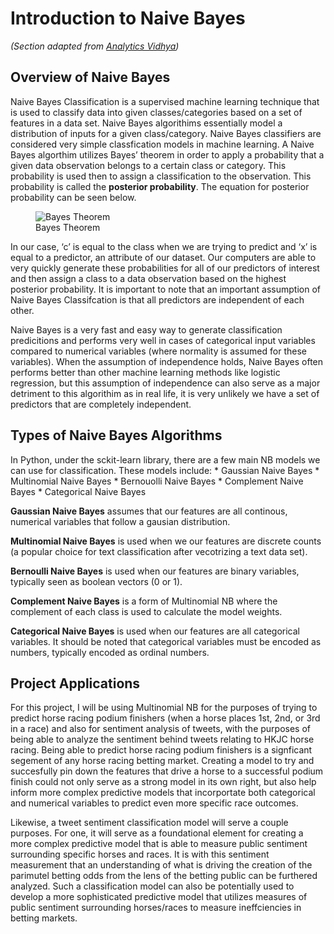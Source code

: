 # Introduction to Naive Bayes
*(Section adapted from [Analytics Vidhya](https://www.analyticsvidhya.com/blog/2017/09/naive-bayes-explained/))*

## Overview of Naive Bayes
Naive Bayes Classification is a supervised machine learning technique that is used to classify data into given classes/categories based on a set of features in a data set. Naive Bayes algorithims essentially model a distribution of inputs for a given class/category. Naive Bayes classifiers are considered very simple classfication models in machine learning. A Naive Bayes algorthim utilizes Bayes' theorem in order to apply a probability that a given data observation belongs to a certain class or category. This probability is used then to assign a classification to the observation. This probability is called the **posterior probability**. The equation for posterior probability can be seen below.

![Bayes Theorem](../images/bayes.png)

In our case, 'c' is equal to the class when we are trying to predict and 'x' is equal to a predictor, an attribute of our dataset. Our computers are able to very quickly generate these probabilities for all of our predictors of interest and then assign a class to a data observation based on the highest posterior probability. It is important to note that an important assumption of Naive Bayes Classifcation is that all predictors are independent of each other.

Naive Bayes is a very fast and easy way to generate classification predicitions and performs very well in cases of categorical input variables compared to numerical variables (where normality is assumed for these variables). When the assumption of independence holds, Naive Bayes often performs better than other machine learning methods like logistic regression, but this assumption of independence can also serve as a major detriment to this algorithim as in real life, it is very unlikely we have a set of predictors that are completely independent.

## Types of Naive Bayes Algorithms
In Python, under the sckit-learn library, there are a few main NB models we can use for classification. These models include: 
* Gaussian Naive Bayes
* Multinomial Naive Bayes
* Bernouolli Naive Bayes
* Complement Naive Bayes
* Categorical Naive Bayes

**Gaussian Naive Bayes** assumes that our features are all continous, numerical variables that follow a gausian distribution.

**Multinomial Naive Bayes** is used when we our features are discrete counts (a popular choice for text classification after vecotrizing a text data set).

**Bernoulli Naive Bayes** is used when our features are binary variables, typically seen as boolean vectors (0 or 1).

**Complement Naive Bayes** is a form of Multinomial NB where the complement of each class is used to calculate the model weights.

**Categorical Naive Bayes** is used when our features are all categorical variables. It should be noted that categorical variables must be encoded as numbers, typically encoded as ordinal numbers.

## Project Applications
For this project, I will be using Multinomial NB for the purposes of trying to predict horse racing podium finishers (when a horse places 1st, 2nd, or 3rd in a race) and also for sentiment analysis of tweets, with the purposes of being able to analyze the sentiment behind tweets relating to HKJC horse racing. Being able to predict horse racing podium finishers is a signficant segement of any horse racing betting market. Creating a model to try and succesfully pin down the features that drive a horse to a successful podium finish could not only serve as a strong model in its own right, but also help inform more complex predictive models that incorportate both categorical and numerical variables to predict even more specific race outcomes. 

Likewise, a tweet sentiment classification model will serve a couple purposes. For one, it will serve as a foundational element for creating a more complex predictive model that is able to measure public sentiment surrounding specific horses and races. It is with this sentiment measurement that an understanding of what is driving the creation of the parimutel betting odds from the lens of the betting public can be furthered analyzed. Such a classification model can also be potentially used to develop a more sophisticated predictive model that utilizes measures of public sentiment surrounding horses/races to measure ineffciencies in betting markets.
